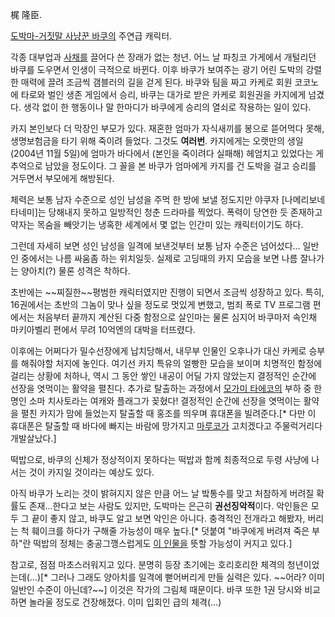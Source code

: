 梶 隆臣.

[[도박마-거짓말 사냥꾼 바쿠]]의 주연급 캐릭터.

각종 대부업과 [[사채]]를 끌어다 쓴 장래가 없는 청년. 어느 날 파칭코 가게에서 개털리던 바쿠를 도우면서 인생이 극적으로 바뀐다. 이후 바쿠가 보여주는 광기 어린 도박의 강렬한 매력에 끌려 조금씩 갬블러의 길을 걷게 된다. 바쿠와 팀을 짜고 카케로 회원 코코노에 타로와 벌인 생존 게임에서 승리, 바쿠는 대가로 받은 카케로 회원권을 카지에게 넘겼다. 생각 없이 한 행동이나 말 한마디가 바쿠에게 승리의 열쇠로 작용하는 일이 있다. 

카지 본인보다 더 막장인 부모가 있다. 재혼한 엄마가 자식새끼를 봉으로 뜯어먹다 못해, 생명보험금을 타기 위해 죽이려 들었다. 그것도 '''여러번'''. 카지에게는 오랫만의 생일(2004년 11월 5일)에 엄마가 바다에서 (본인을 죽이려다 실패해) 헤엄치고 있었다는 게 추억으로 남았을 정도이다. 그 꼴을 본 바쿠가 엄마에게 카지를 건 도박을 걸고 승리를 거두면서 부모에게 해방된다.

체력은 보통 남자 수준으로 성인 남성을 주먹 한 방에 보낼 정도지만 야쿠자 [나메리보네 타네미]는 당해내지 못하고 일방적인 청춘 드라마를 찍었다. 폭력이 당연한 듯 존재하고 약자는 목숨을 빼앗기는 냉혹한 세계에서 몇 없는 인간미 있는 캐릭터이기도 하다.

그런데 자세히 보면 성인 남성을 일격에 보낸것부터 보통 남자 수준은 넘어섰다... 일반인 중에서는 나름 싸움좀 하는 위치일듯. 실제로 고딩때의 카지 모습을 보면 나름 잘나가는 양아치(?) 물론 성격은 착하다.

초반에는 ~~찌질한~~평범한 캐릭터였지만 진행이 되면서 조금씩 성장하고 있다. 특히, 16권에서는 초반의 그놈이 맞나 싶을 정도로 멋있게 변했고, 범죄 폭로 TV 프로그램 편에서는 처음부터 끝까지 계산된 다중 함정으로 살인마는 물론 심지어 바쿠마저 속인채 마키아벨리 편에서 무려 10억엔의 대박을 터뜨렸다.

이후에는 어쩌다가 밀수선장에게 납치당해서, 내무부 인물인 오후나가 대신 카케로 승부를 해줘야할 처지에 놓인다. 여기선 카지 특유의 얼빵한 모습을 보이며 치명적인 함정에 걸리는 상황에 처하나, 역시 그 동안 쌓인 내공이 어딜 가지 않았는지 결정적인 순간에 선장을 엿먹이는 활약을 펼친다. 추가로 탈출하는 과정에서 [[모가미 타에코]]의 부하 중 한명인 소마 치사토라는 여캐와 플래그가 꽂혔다! 결정적인 순간에 선장을 엿먹이는 활약을 펼친 카지가 맘에 들었는지 탈출할 때 홍조를 띄우며 휴대폰을 빌려준다.[* 다만 이 휴대폰은 탈출할 때 바다에 빠지는 바람에 망가지고 [[마루코]]가 고치겠다고 주물럭거리다 개발살났다.]

떡밥으로, 바쿠의 신체가 정상적이지 못하다는 떡밥과 함께 최종적으로 두령 사냥에 나서는 것이 카지일 것이라는 예상도 있다.

아직 바쿠가 노리는 것이 밝혀지지 않은 만큼 어느 날 밬통수를 맞고 처참하게 버려질 확률도 존재...한다고 보는 사람도 있지만, 도박마는 은근히 '''권선징악적'''이다. 악인들은 모두 그 끝이 좋지 않고, 바쿠도 알고 보면 악인은 아니다. 충격적인 전개라고 해봤자, 버리는 척 훼이크를 하다가 구해줄 가능성이 매우 높다.[* 덧붙여 "바쿠에게 버려져 죽은 부하"란 떡밥의 정체는 충공그깽스럽게도 [[키루마 소이치|이 인물]]을 뜻할 가능성이 커지고 있다.]

참고로, 점점 마초스러워지고 있다. 분명히 등장 초기에는 호리호리한 체격의 청년이었는데(...)[* 그러나 그래도 양아치를 일격에 뻗어버리게 만들 실력은 있다. ~~어라? 이미 일반인 수준이 아닌데?~~] 이것은 작가의 그림체 때문이다. 바쿠 또한 1권 당시와 비교하면 놀라울 정도로 건장해졌다. 이미 입회인 급의 체격(...)
